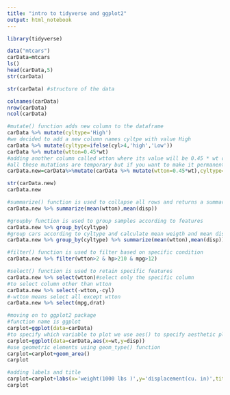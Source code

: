 ---
title: "intro to tidyverse and ggplot2"
output: html_notebook
---
```{r}
library(tidyverse)
```
```{r}
data("mtcars")
carData=mtcars
ls()
head(carData,5)
str(carData)
```

```{r}
str(carData) #structure of the data
```
```{r}
colnames(carData)
nrow(carData)
ncol(carData)
```
```{r}
#mutate() function adds new column to the dataframe
carData %>% mutate(cyltype='High')
#we decided to add a new column names cyltpe with value High
carData %>% mutate(cyltype=ifelse(cyl>4,'high','Low'))
carData %>% mutate(wtton=0.45*wt)
#adding another column called wtton where its value will be 0.45 * wt column
#all these mutations are temporary but if you want to make it permanent
carData.new=carData%>%mutate(carData %>% mutate(wtton=0.45*wt),cyltype=ifelse(cyl>4,'high','Low'))

```
```{r}
str(carData.new)
carData.new
```
```{r}
#summarize() function is used to collapse all rows and returns a summary
carData.new %>% summarize(mean(wtton),mean(disp))

```
```{r}
#groupby function is used to group samples according to features
carData.new %>% group_by(cyltype)
#group cars according to cyltype and calculate mean weigth and mean displacement
carData.new %>% group_by(cyltype) %>% summarize(mean(wtton),mean(disp))

```
```{r}
#filter() function is used to filter based on specific condition
carData.new %>% filter(wtton>2 & hp>210 & mpg>12)
```
```{r}
#select() function is used to retain specific features 
carData.new %>% select(wtton)#select only the specific column
#to select column other than wtton
carData.new %>% select(-wtton,-cyl)
#-wtton means select all except wtton 
carData.new %>% select(mpg,drat)

```

```{r}
#moving on to ggplot2 package
#function name is ggplot
carplot=ggplot(data=carData)
#to specify which variable to plot we use aes() to specify aesthetic plotting
carplot=ggplot(data=carData,aes(x=wt,y=disp))
#use geometric elements using geom_type() function
carplot=carplot+geom_area()
carplot

#adding labels and title
carplot=carplot+labs(x='weight(1000 lbs )',y='displacement(cu. in)',title="weight vs displacement ")
carplot


```


